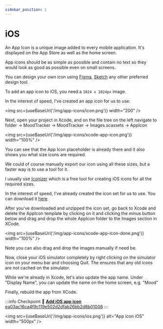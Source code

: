 ```yaml
---
sidebar_position: 1
---
```



# iOS

An App Icon is a unique image added to every mobile application. It's displayed on the App Store as well as the home screen.

App icons should be as simple as possible and contain no text so they would look as good as possible even on small screens.

You can design your own icon using [Figma](https://www.figma.com/), [Sketch](https://www.sketch.com/) any other preferred design tool.

To add an app icon to iOS, you need a `1024 x 1024px` image.

In the interest of speed, I've created an app icon for us to use:

<img src={useBaseUrl('/img/app-icons/icon.png')} width="200" />

Next, open your project in Xcode, and on the file tree on the left navigate to folder -> MoodTracker -> MoodTracker -> Images.scassets -> AppIcon

<img src={useBaseUrl('/img/app-icons/xcode-app-icon.png')} width="100%" />

You can see that the App Icon placeholder is already there and it also shows you what size icons are required.

We could of course manually export our icon using all these sizes, but a faster way is to use a tool for it.

I usually use [Iconizer](https://raphaelhanneken.com/iconizer/) which is a free tool for creating iOS icons for all the required sizes.

In the interest of speed, I've already created the icon set for us to use. You can download it [here](http://localhost:3000/react-native-beyond-basics/img/AppIcon.appiconset.zip).

After you've downloaded and unzipped the icon set, go back to Xcode and delete the AppIcon template by clicking on it and clicking the minus button below and drag and drop the whole AppIcon folder to the Images section in XCode.

<img src={useBaseUrl('/img/app-icons/xcode-app-icon-done.png')} width="100%" />

Note you can also drag and drop the images manually if need be.

Now, close your iOS simulator completely by right clicking on the simulator icon on your menu bar and choosing Quit. The ensures that any old icons are not cached on the simulator.

While we're already in Xcode, let's also update the app name. Under "Display Name", you can update the name on the home screen, e.g. "Mood"

Finally, rebuild the app from XCode.

:::info Checkpoint 🔗
[**Add iOS app icon** ea03ac16ca4f9c119e502d2dfab26bb2d8b01008](https://github.com/kadikraman/MoodTracker/commit/ea03ac16ca4f9c119e502d2dfab26bb2d8b01008)
:::

<img
  src={useBaseUrl('/img/app-icons/ios.png')}
  alt="App icon iOS"
  width="500px"
/>
